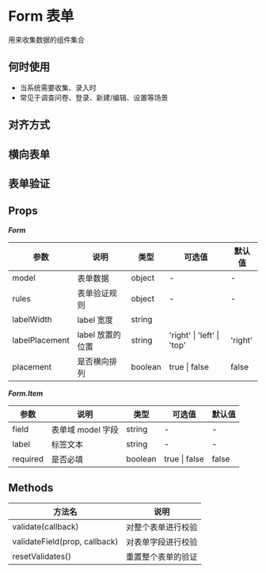 # Form 表单

用来收集数据的组件集合

## 何时使用

- 当系统需要收集、录入时
- 常见于调查问卷、登录、新建/编辑、设置等场景

## 对齐方式


<DemoAlign />

## 横向表单


<DemoRow />

## 表单验证


<DemoCheck />

## Props

**_Form_**

| 参数           | 说明             | 类型    | 可选值                     | 默认值  |
| -------------- | ---------------- | ------- | -------------------------- | ------- |
| model          | 表单数据         | object  | -                          | -       |
| rules          | 表单验证规则     | object  | -                          | -       |
| labelWidth     | label 宽度       | string  |                            |
| labelPlacement | label 放置的位置 | string  | 'right' \| 'left' \| 'top' | 'right' |
| placement      | 是否横向排列     | boolean | true \| false              | false   |

**_Form.Item_**

| 参数     | 说明              | 类型    | 可选值        | 默认值 |
| -------- | ----------------- | ------- | ------------- | ------ |
| field    | 表单域 model 字段 | string  | -             | -      |
| label    | 标签文本          | string  | -             | -      |
| required | 是否必填          | boolean | true \| false | false  |

## Methods

| 方法名                        | 说明               |
| ----------------------------- | ------------------ |
| validate(callback)            | 对整个表单进行校验 |
| validateField(prop, callback) | 对表单字段进行校验 |
| resetValidates()              | 重置整个表单的验证 |
